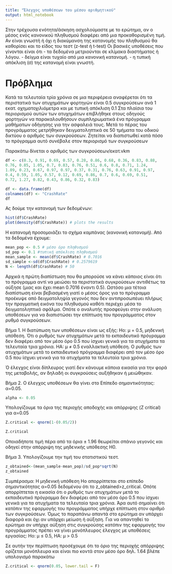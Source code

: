 ```yaml
---
title: "Έλεγχος υποθέσεων του μέσου αριθμητικού"
output: html_notebook
---
```


Στην τρέχουσα ενότητα/άσκηση ασχολούμαστε με το ερώτημα, αν ο μέσος ενός κανονικού πληθυσμού
διαφέρει από μια προκαθορισμένη τιμή.
Αν είναι γνωστή ή όχι η διακύμανση της κατανομής του πληθυσμού θα καθορίσει και το είδος του τεστ (z-test ή t-test)
Οι βασικές υποθέσεις που γίνονται είναι ότι
- τα δεδομένα μετριούνται σε κλίμακα διαστήματος ή λόγου.
- δείγμα είναι τυχαίο από μια κανονική κατανομή.
- η τυπική απόκλιση (σ) της κατανομή είναι γνωστή.


# Πρόβλημα
Κατά τα τελευταία τρία χρόνια σε μια περιφέρεια αναφέρεται ότι τα περιστατικά των ατυχημάτων φορτηγών 
είναι 0.5 συγκρούσεων ανά 1 εκατ. οχηματοχιλιόμετρα και με τυπική απόκλιση 0.1
Στα πλαίσια του περιορισμού αυτών των ατυχημάτων επιβλήθηκε στους οδηγούς φορτηγών να παρακαλουθήσουν
συμπληρωματικά ένα πρόγραμμα μαθήματων οδήγησης για την ασφαλειά τους.
Μετά το πέρας του προγράμματος μετρήθηκαν δειγματοληπτικά σε 50 τμήματα του οδικού δικτύου ο αριθμός των συγκρούσεων.
Ζητείται να διαπιστωθεί κατά πόσο το πρόγραμμα αυτό συνέβαλε στον περιορισμό των συγκρούσεων

Παρακάτω δίνεται ο αριθμός των συγκρούσεων/εκατ.vkm
```r
df <- c(0.3, 0.91, 0.69, 0.57, 0.28, 0.86, 0.68, 0.36, 0.83, 0.88, 
0.76, 0.85, 1.05, 0.7, 0.83, 0.76, 0.51, 0.6, 0.8, 0.71, 1.24, 
1.09, 0.23, 0.67, 0.97, 0.97, 0.37, 0.31, 0.76, 0.63, 0.91, 0.97, 
0.4, 0.59, 1.05, 0.57, 0.12, 0.69, 0.86, 0.7, 0.6, 0.69, 0.51, 
0.72, 1.27, 0.82, 0.43, 0.86, 0.32, 0.83)

df <- data.frame(df)
colnames(df) <- "CrashRate"
df
```
Ας δούμε την κατανομή των δεδομένων:

```r
hist(df$CrashRate)
plot(density(df$CrashRate)) # plots the results
```
Η κατανομή προσομοιάζει το σχήμα καμπάνας (κανονική κατανομή).
Από τα δεδομένα έχουμε:

```r
mean_pop <- 0.5 # μέσο όρο πληθυσμού
sd_pop <- 0.1 #τυπική απόκλιση πληθυσμού
mean_sample <- mean(df$CrashRate) # 0.7016
sd_sample <-sd(df$CrashRate) # 0.2579619
N <- length(df$CrashRate) # 50
```
Αρχικά η πρώτη διαπίστωση που θα μπορούσε να κάνει κάποιος είναι ότι το πρόγραμμα αντί να μειώσει τα περιστατικά 
συγκρούσεων αντιθέτως τα αύξησε (μιας και έχει mean 0.7016 έναντι 0.5).
Ωστόσο μια τέτοια διαπίστωση είναι βεβιασμένη γιατί ο μέσος όρος για το πρόγραμμα προέκυψε από δειγματοληψία γεγονός που δεν αντιπροσωπέυει πλήρως την πραγματική εικόνα του πληθυσμού καθότι περιέχει μέσα το δειγματοληπτικό σφάλμα. Οπότε ο αναλυτής προσφεύγει στην ανάλυση υποθέσεων για να διαπιστώσει την επίπτωση του προγράμματος στον ρυθμό συγκρούσεων.

Βήμα 1.
Η διατύπωση των υποθέσεων είναι ως εξής:
Ho: μ = 0.5, μηδενική υπόθεση. Ότι ο ρυθμός των ατυχημάτων μετά το εκπαιδευτικό πρόγραμμα δεν διαφέρει από τον μέσο όρο 0.5 που ίσχυει γενικά για τα ατυχήματα τα τελευταία τρια χρόνια.
HA: μ ≠ 0.5 εναλλακτική υπόθεση. Ο ρυθμός των ατυχημάτων μετά το εκπαιδευτικό πρόγραμμα διαφέρει από τον μέσο όρο 0.5 που ίσχυει γενικά για τα ατυχήματα τα τελευταία τρια χρόνια.

Ό έλεγχος είναι δίπλευρος γιατί δεν κάνουμε κάποια εικασία για την φορά της μεταβολής, αν δηλαδή οι συγκρούσεις αυξήθηκαν ή μειώθηκαν.

Βήμα 2.
Ο έλεγχος υποθέσεων θα γίνει στο Επίπεδο σημαντικότητας:
α=0.05.
```r
alpha <- 0.05
```
Υπολογίζουμε τα όρια της περιοχής αποδοχής και απόρριψης (Z critical) για α=0.05
```r
Z.critical <- qnorm(1-(0.05/2))

Z.critical
```
Οποιαδήποτε τιμή πέρα από τα όρια ± 1.96 θεωρείται σπάνιο γεγονός και οδηγεί στην απόρριψη της μηδενικής υπόθεσης H0.



Βήμα 3.
Υπολογίζουμε την τιμή του στατιστικού τεστ.
```r
z_obtained<-(mean_sample-mean_pop)/sd_pop*sqrt(N)
z_obtained
```
Συμπέρασμα:
Η μηδενική υπόθεση Ho απορρίπτεται στο επίπεδο σημαντικότητας α=0.05 δεδομένου ότι το z_obtained>z_critical.
Οπότε απορρίπτεται η εικασία ότι ο ρυθμός των ατυχημάτων μετά το εκπαιδευτικό πρόγραμμα δεν διαφέρει από τον μέσο όρο 0.5 που ίσχυει γενικά για τα ατυχήματα τα τελευταία τρια χρόνια. Άρα αυτό σημαίνει ότι κατόπιν της εφαρμογής του προγράμματος υπήρχε επίπτωση στον αριθμό των συγκρούσεων.
Όμως το παραπάνω απαντά στο ερώτημα αν υπάρχει διαφορά και όχι αν υπάρχει μείωση ή αύξηση.
Για να απαντηθεί το ερώτημα αν υπήρχε αύξηση στις συγκρούσης κατόπιν της εφαρμογής του προγράμματος πρέπει να γίνει μονόπλευρος έλεγχος με υποθέσεις εργασίας:
Ho: μ ≤ 0.5,
HΑ: μ > 0.5

Σε αυτήν την περίπτωση προσέχουμε ότι το όριο της περιοχής απόρριψης ορίζεται μονόπλευρα και είναι πιο κοντά στον μέσο όρο δηλ. 1.64 βλέπε υπολογισμό παρακάτω


```r
Z.critical <- qnorm(0.05, lower.tail = F)
```






